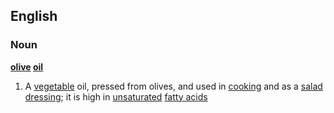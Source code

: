 ==English==
===Noun===
'''[[olive]] [[oil]]'''
#A [[vegetable]] oil, pressed from olives, and used in [[cooking]] and as a [[salad dressing]]; it is high in [[unsaturated]] [[fatty acid]]s